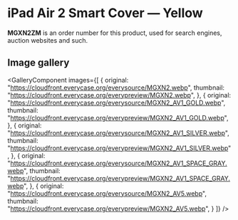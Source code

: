 
# iPad Air 2 Smart Cover — Yellow

<Callout type='info' emoji='👉🏻'>**MGXN2ZM** is an order number for this product, used for search engines, auction websites and such.</Callout>

## Image gallery

<GalleryComponent
    images={[
      {
        original: "https://cloudfront.everycase.org/everysource/MGXN2.webp",
        thumbnail: "https://cloudfront.everycase.org/everypreview/MGXN2.webp",
      },
      {
        original: "https://cloudfront.everycase.org/everysource/MGXN2_AV1_GOLD.webp",
        thumbnail: "https://cloudfront.everycase.org/everypreview/MGXN2_AV1_GOLD.webp",
      },
      {
        original: "https://cloudfront.everycase.org/everysource/MGXN2_AV1_SILVER.webp",
        thumbnail: "https://cloudfront.everycase.org/everypreview/MGXN2_AV1_SILVER.webp",
      },
      {
        original: "https://cloudfront.everycase.org/everysource/MGXN2_AV1_SPACE_GRAY.webp",
        thumbnail: "https://cloudfront.everycase.org/everypreview/MGXN2_AV1_SPACE_GRAY.webp",
      },
      {
        original: "https://cloudfront.everycase.org/everysource/MGXN2_AV5.webp",
        thumbnail: "https://cloudfront.everycase.org/everypreview/MGXN2_AV5.webp",
      }
    ]}
  />
